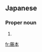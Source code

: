 ==Japanese==
{{wikipedia|lang=ja}}
{{ja-kanjitab|ふじ|yomi=k|もと}}

===Proper noun===
{{ja-pos|proper|ふじもと}}

# {{surname|lang=ja|sort=ふじもと}}

[[fr:藤本]]
